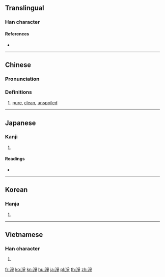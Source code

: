 {{character info/new}}
{{also|凈|浄}}
==Translingual==

===Han character===
{{Han char|rn=85|rad=水|as=08|sn=11|four=32157|canj=EBSD|ids=⿰氵爭}}

====References====
* {{Han ref|kx=0630.270|dkj=17669|dj=1033.070|hdz=31655.021|uh=6DE8|ud=28136|bh=B262|bd=45666}}

----

==Chinese==
{{zh-forms|s=净}}

===Pronunciation===
{{zh-pron
|m=jìng
|c=zeng6,zing6
|h=pfs=chhiang
|md=
|mn=chēng/chiāⁿ/tw,xm,zz:chīⁿ
|mn_note=chēng - literary; chiāⁿ/chīⁿ - vernacular
|w=
|mc=y
|oc=y
|cat=a
}}

===Definitions===
{{zh-hanzi}}

# [[pure]], [[clean]], [[unspoiled]]

{{zh-cat|Intermediate}}

----

==Japanese==

===Kanji===
{{ja-kanji|grade=|rs=水08}}

# {{defn|lang=ja|sort=水08}}

====Readings====
* {{ja-readings|on=[[じょう]] (jō), [[せい]] (sei)|kun=[[きよい]] (kiyoi)}}

----

==Korean==

===Hanja===
{{ko-hanja|hangeul=정}}

# {{defn|lang=ko|sort=水08}}

----

==Vietnamese==

===Han character===
{{vi-hantu|[[tịnh]], [[gianh]], [[tạnh]], [[tĩnh]]|rs=水08}}

# {{defn|lang=vi|sort=水08}}

[[fr:淨]]
[[ko:淨]]
[[kn:淨]]
[[hu:淨]]
[[ja:淨]]
[[pl:淨]]
[[th:淨]]
[[zh:淨]]